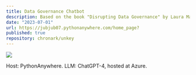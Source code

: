 ```yaml
---
title: Data Governance Chatbot
description: Based on the book "Disrupting Data Governance" by Laura Madsen, this Chatbot answers questions about Data Governance using information found in the book, rather than its own knowledge
date: "2023-07-01"
url: https://jubjub07.pythonanywhere.com/home_page?
published: true
repository: chronark/unkey
---
```



[![](/iseyon_logo.png)](https://www.iseyon.com)

Host: PythonAnywhere.
LLM: ChatGPT-4, hosted at Azure.